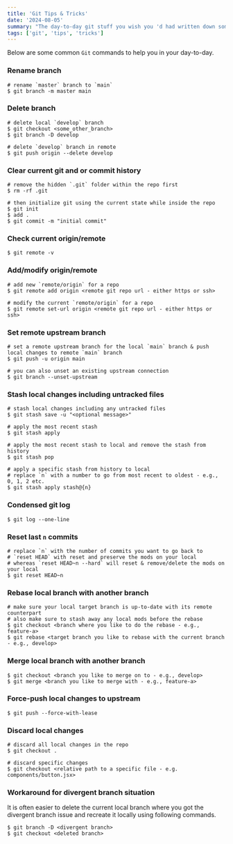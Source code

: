 ```yaml
---
title: 'Git Tips & Tricks'
date: '2024-08-05'
summary: "The day-to-day git stuff you wish you 'd had written down somewhere."
tags: ['git', 'tips', 'tricks']
---
```


Below are some common `Git` commands to help you in your day-to-day.

### Rename branch

```shell
# rename `master` branch to `main`
$ git branch -m master main
```

### Delete branch

```shell
# delete local `develop` branch
$ git checkout <some_other_branch>
$ git branch -D develop

# delete `develop` branch in remote
$ git push origin --delete develop
```

### Clear current git and or commit history

```shell
# remove the hidden `.git` folder within the repo first
$ rm -rf .git

# then initialize git using the current state while inside the repo
$ git init
$ add .
$ git commit -m "initial commit"
```

### Check current origin/remote

```shell
$ git remote -v
```

### Add/modify origin/remote

```shell
# add new `remote/origin` for a repo
$ git remote add origin <remote git repo url - either https or ssh>

# modify the current `remote/origin` for a repo
$ git remote set-url origin <remote git repo url - either https or ssh>
```

### Set remote upstream branch

```shell
# set a remote upstream branch for the local `main` branch & push local changes to remote `main` branch
$ git push -u origin main

# you can also unset an existing upstream connection
$ git branch --unset-upstream
```

### Stash local changes including untracked files

```shell
# stash local changes including any untracked files
$ git stash save -u "<optional message>"

# apply the most recent stash
$ git stash apply

# apply the most recent stash to local and remove the stash from history
$ git stash pop

# apply a specific stash from history to local
# replace `n` with a number to go from most recent to oldest - e.g., 0, 1, 2 etc.
$ git stash apply stash@{n}
```

### Condensed git log

```shell
$ git log --one-line
```

### Reset last `n` commits

```shell
# replace `n` with the number of commits you want to go back to
# `reset HEAD` with reset and preserve the mods on your local
# whereas `reset HEAD~n --hard` will reset & remove/delete the mods on your local
$ git reset HEAD~n
```

### Rebase local branch with another branch

```shell
# make sure your local target branch is up-to-date with its remote counterpart
# also make sure to stash away any local mods before the rebase
$ git checkout <branch where you like to do the rebase - e.g., feature-a>
$ git rebase <target branch you like to rebase with the current branch - e.g., develop>
```

### Merge local branch with another branch

```shell
$ git checkout <branch you like to merge on to - e.g., develop>
$ git merge <branch you like to merge with - e.g., feature-a>
```

### Force-push local changes to upstream

```shell
$ git push --force-with-lease
```

### Discard local changes

```shell
# discard all local changes in the repo
$ git checkout .

# discard specific changes
$ git checkout <relative path to a specific file - e.g. components/button.jsx>
```

### Workaround for divergent branch situation

It is often easier to delete the current local branch where you got the divergent branch issue and recreate it locally using following commands.

```shell
$ git branch -D <divergent branch>
$ git checkout <deleted branch>
```
